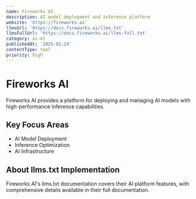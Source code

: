 ```yaml
---
name: Fireworks AI
description: AI model deployment and inference platform
website: 'https://fireworks.ai'
llmsUrl: 'https://docs.fireworks.ai/llms.txt'
llmsFullUrl: 'https://docs.fireworks.ai/llms-full.txt'
category: ai-ml
publishedAt: '2025-02-24'
contentType: tool
priority: high
---
```


# Fireworks AI

Fireworks AI provides a platform for deploying and managing AI models with high-performance inference capabilities.

## Key Focus Areas

- AI Model Deployment
- Inference Optimization
- AI Infrastructure

## About llms.txt Implementation

Fireworks AI's llms.txt documentation covers their AI platform features, with comprehensive details available in their full documentation.
